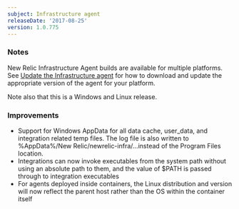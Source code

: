 ```yaml
---
subject: Infrastructure agent
releaseDate: '2017-08-25'
version: 1.0.775
---
```


### Notes

New Relic Infrastructure Agent builds are available for multiple platforms. See [Update the Infrastructure agent](https://docs.newrelic.com/docs/infrastructure/new-relic-infrastructure/installation/update-infrastructure-agent) for how to download and update the appropriate version of the agent for your platform.

Note also that this is a Windows and Linux release.

### Improvements

* Support for Windows AppData for all data cache, user_data, and integration related temp files. The log file is also written to %AppData%/New Relic/newrelic-infra/...instead of the Program Files location.
* Integrations can now invoke executables from the system path without using an absolute path to them, and the value of $PATH is passed through to integration executables
* For agents deployed inside containers, the Linux distribution and version will now reflect the parent host rather than the OS within the container itself

